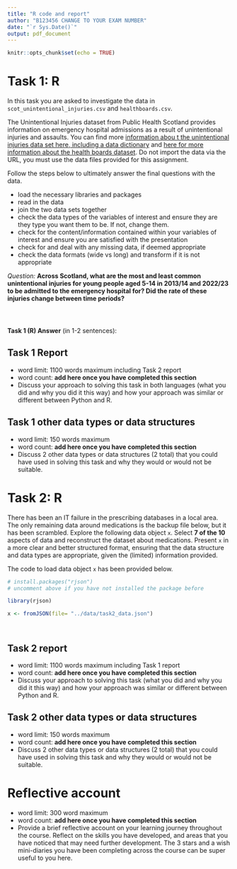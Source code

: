 ```yaml
---
title: "R code and report"
author: "B123456 CHANGE TO YOUR EXAM NUMBER"
date: "`r Sys.Date()`"
output: pdf_document
---
```


```r
knitr::opts_chunk$set(echo = TRUE)
```

# Task 1: R 

In this task you are asked to investigate the data in `scot_unintentional_injuries.csv` and `healthboards.csv`. 

The Unintentional Injuries dataset from Public Health Scotland provides information on emergency hospital admissions as a result of unintentional injuries and assaults. You can find more [information abou t the unintentional injuries data set here, including a data dictionary](https://www.opendata.nhs.scot/dataset/unintentional-injuries/resource/aee43295-2a13-48f6-bf05-92769ca7c6cf) and [here for more information about the health boards dataset](https://www.opendata.nhs.scot/dataset/geography-codes-and-labels/resource/652ff726-e676-4a20-abda-435b98dd7bdc). Do not import the data via the URL, you must use the data files provided for this assignment. 

Follow the steps below to ultimately answer the final questions with the data. 

* load the necessary libraries and packages
* read in the data
* join the two data sets together
* check the data types of the variables of interest and ensure they are they type you want them to be. If not, change them.
* check for the content/information contained within your variables of interest and ensure you are satisfied
with the presentation
* check for and deal with any missing data, if deemed appropriate
* check the data formats (wide vs long) and transform if it is not appropriate

*Question:* **Across Scotland, what are the most and least common unintentional injuries for young people aged 5-14 in 2013/14 and 2022/23 to be admitted to the emergency hospital for? Did the rate of these injuries change between time periods?**

```r

```

```r

```

```r

```

**Task 1 (R) Answer** (in 1-2 sentences): 


## Task 1 Report

* word limit: 1100 words maximum including Task 2 report  
* word count: **add here once you have completed this section**
* Discuss your approach to solving this task in both languages (what you did and why you did it this way) and how your approach was similar or different between Python and R. 




## Task 1 other data types or data structures 

* word limit: 150 words maximum 
* word count: **add here once you have completed this section**
* Discuss 2 other data types or data structures (2 total) that you could have used in solving this task and why they would or would not be suitable. 




# Task 2: R  

There has been an IT failure in the prescribing databases in a local area. The only remaining data around medications is the backup file below, but it has been scrambled. Explore the following data object `x`. Select **7 of the 10** aspects of data and reconstruct the dataset about medications. Present `x` in a more clear and better structured format, ensuring that the data structure and data types are appropriate, given the (limited) information provided.

The code to load data object `x` has been provided below. 

```r
# install.packages("rjson")
# uncomment above if you have not installed the package before 

library(rjson)

x <- fromJSON(file= "../data/task2_data.json")
```

```r

```


```r

```


## Task 2 report 

* word limit: 1100 words maximum including Task 1 report  
* word count: **add here once you have completed this section**
* Discuss your approach to solving this task (what you did and why you did it this way) and how your approach was similar or different between Python and R. 




## Task 2 other data types or data structures

* word limit: 150 words maximum 
* word count: **add here once you have completed this section**
* Discuss 2 other data types or data structures (2 total) that you could have used in solving this task and why they would or would not be suitable. 




# Reflective account 

* word limit: 300 word maximum 
* word count: **add here once you have completed this section**
* Provide a brief reflective account on your learning journey throughout the course. Reflect on the skills you have developed, and areas that you have noticed that may need further development. The 3 stars and a wish mini-diaries you have been completing across the course can be super useful to you here. 



